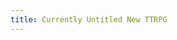 ```yaml
---
title: Currently Untitled New TTRPG
---
```

<!-- TODO: at some point in the future, it will probably make sense to put some message like "Sourcebook pamphlet. Edition 1. Run 1. By Ikolith Consolidated Recreations" here, and then everything will have to be rejiggered around this. -->
\thispagestyle{empty} <!-- suppress page number in tex -->
\centering <!-- center image in tex -->
<!-- ![Cover image: the lil guy](../assets/images/lil_guy_1.svg "Cover image: subject 1 from Les songes drolatiques de Pantagruel."){height=588px} -->
 <!-- This height is simply chosen to make the lil guy fit all on one pdf page with the title. Probably there's a more dynamic way to ensure this but I don't know it. If the page size changes, this height probably also has to change. -->